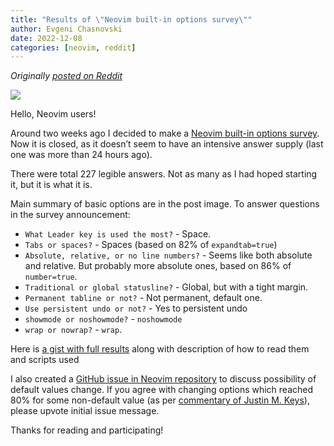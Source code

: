 ```yaml
---
title: "Results of \"Neovim built-in options survey\""
author: Evgeni Chasnovski
date: 2022-12-08
categories: [neovim, reddit]
---
```


*Originally [posted on Reddit](https://www.reddit.com/r/neovim/comments/zg44mm/results_of_neovim_builtin_options_survey_more_in/)*

![](2022-12-08-results-of-neovim-builtin-options-survey/chart.png)

Hello, Neovim users!

Around two weeks ago I decided to make a [Neovim built-in options survey](./2022-11-22-neovim-builtin-options-survey-needs-your-contribution.qmd). Now it is closed, as it doesn't seem to have an intensive answer supply (last one was more than 24 hours ago).

There were total 227 legible answers. Not as many as I had hoped starting it, but it is what it is.

Main summary of basic options are in the post image. To answer questions in the survey announcement:

- `What Leader key is used the most?` - Space.
- `Tabs or spaces?` - Spaces (based on 82% of `expandtab=true`)
- `Absolute, relative, or no line numbers?` - Seems like both absolute and relative. But probably more absolute ones, based on 86% of `number=true`.
- `Traditional or global statusline?` - Global, but with a tight margin.
- `Permanent tabline or not?` - Not permanent, default one.
- `Use persistent undo or not?` - Yes to persistent undo
- `showmode or noshowmode?` - `noshowmode`
- `wrap or nowrap?` - `wrap`.

Here is [a gist with full results](https://gist.github.com/echasnovski/fa70dc75c475369747d2a485a13303fb) along with description of how to read them and scripts used

I also created a [GitHub issue in Neovim repository](https://github.com/neovim/neovim/issues/21342) to discuss possibility of default values change. If you agree with changing options which reached 80% for some non-default value (as per [commentary of Justin M. Keys](https://www.reddit.com/r/neovim/comments/z1tmjg/comment/ixfp0gn/?utm_source=share&utm_medium=web2x&context=3)), please upvote initial issue message.

Thanks for reading and participating!
